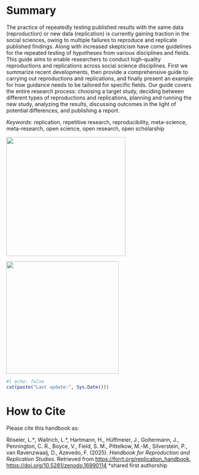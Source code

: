 # Summary {#abstract .unnumbered}

The practice of repeatedly testing published results with the same data (reproduction) or new data (replication) is currently gaining traction in the social sciences, owing to multiple failures to reproduce and replicate published findings. Along with increased skepticism have come guidelines for the repeated testing of hypotheses from various disciplines and fields. This guide aims to enable researchers to conduct high-quality reproductions and replications across social science disciplines. First we summarize recent developments, then provide a comprehensive guide to carrying out reproductions and replications, and finally present an example for how guidance needs to be tailored for specific fields. Our guide covers the entire research process: choosing a target study, deciding between different types of reproductions and replications, planning and running the new study, analyzing the results, discussing outcomes in the light of potential differences, and publishing a report.

*Keywords*: replication, repetitive research, reproducibility, meta-science, meta-research, open science, open research, open scholarship

![](images/clipboard-410410403.png){width="316"}

![](images/mücos_forrt.png){width="298"}

```r
#| echo: false
cat(paste("Last update:", Sys.Date()))
```

# How to Cite

Please cite this handbook as:

Röseler, L.\**,* Wallrich, L.\*, Hartmann, H., Hüffmeier, J., Goltermann, J., Pennington, C. R., Boyce, V., Field, S. M., Pittelkow, M.-M., Silverstein, P., van Ravenzwaaij, D., Azevedo, F. (2025). *Handbook for Reproduction and Replication Studies.* Retrieved from <https://forrt.org/replication_handbook>, <https://doi.org/10.5281/zenodo.16990114> \*shared first authorship
